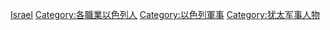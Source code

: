 [[Category:各國軍事人物|Israel]]
[[Category:各職業以色列人|Category:各職業以色列人]]
[[Category:以色列軍事|Category:以色列軍事]]
[[Category:犹太军事人物|Category:犹太军事人物]]